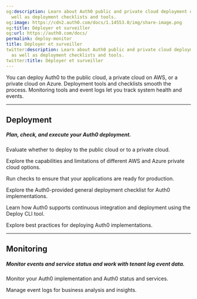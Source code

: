 ```yaml
---
og:description: Learn about Auth0 public and private cloud deployment options, as
  well as deployment checklists and tools.
og:image: https://cdn2.auth0.com/docs/1.14553.0/img/share-image.png
og:title: Déployer et surveiller
og:url: https://auth0.com/docs/
permalink: deploy-monitor
title: Déployer et surveiller
twitter:description: Learn about Auth0 public and private cloud deployment options,
  as well as deployment checklists and tools.
twitter:title: Déployer et surveiller
---
```



<AuthDocsPipeline activeId="deploy"/>

You can deploy Auth0 to the public cloud, a private cloud on AWS, or a private cloud on Azure. Deployment tools and checklists smooth the process. Monitoring tools and event logs let you track system health and events.

---

## Deployment

##### Plan, check, and execute your Auth0 deployment.

<Card title="Deployment Options" href="/docs/deploy-monitor/deployment-options">

Evaluate whether to deploy to the public cloud or to a private cloud.

</Card><Card title="Private Cloud Deployments" href="/docs/deploy-monitor/deploy-private-cloud">

Explore the capabilities and limitations of different AWS and Azure private cloud options.

</Card><Card title="Pre-Deployment Checks" href="/docs/deploy-monitor/pre-deployment-checks">

Run checks to ensure that your applications are ready for production.

</Card><Card title="Deployment Checklist" href="/docs/deploy-monitor/deploy-checklist">

Explore the Auth0-provided general deployment checklist for Auth0 implementations.

</Card><Card title="Deploy CLI Tool" href="/docs/deploy-monitor/deploy-cli-tool">

Learn how Auth0 supports continuous integration and deployment using the Deploy CLI tool.

</Card><Card title="Deployment Best Practices" href="/docs/deploy-monitor/deployment-best-practices">

Explore best practices for deploying Auth0 implementations.

</Card>

---

## Monitoring

##### Monitor events and service status and work with tenant log event data.

<Card title="Monitor" href="/docs/deploy-monitor/monitor">

Monitor your Auth0 implementation and Auth0 status and services.

</Card><Card title="Logs" href="/docs/deploy-monitor/logs">

Manage event logs for business analysis and insights.

</Card>